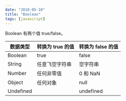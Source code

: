 ```yaml
---
date: "2018-05-10"
title: "Boolean"
tags: [javascript]
---
```


Boolean 有两个值 true/false。

| 数据类型  | 转换为 true 的值 | 转换为 false 的值 |
| --------- | ---------------- | ----------------- |
| Boolean   | true             | false             |
| String    | 任意飞空字符串   | 空字符串          |
| Number    | 任何非零值       | 0 和 NaN          |
| Object    | 任何对象         | null              |
| Undefined |                  | undefined         |
